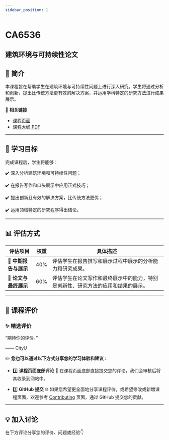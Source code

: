 ```yaml
---
sidebar_position: 1
---
```


# CA6536
## 建筑环境与可持续性论文

## **📘 简介**
本课程旨在帮助学生在建筑环境与可持续性问题上进行深入研究。学生将通过分析和创新，提出比传统方法更有效的解决方案，并运用学科特定的研究方法进行成果展示。

🔗 **相关链接**
- [课程页面](https://www.cityu.edu.hk/catalogue/pg/202425/course/CA6536.htm)
- [课程大纲 PDF](https://www.cityu.edu.hk/catalogue/pg/202425/course/CA6536.pdf)

---

## **🎯 学习目标**

完成课程后，学生将能够：

✔️ 深入分析建筑环境和可持续性问题；

✔️ 在报告写作和口头展示中应用正式技巧；

✔️ 提出创新且有效的解决方案，比传统方法更优；

✔️ 运用领域特定的研究程序得出结论。

---

## **📊 评估方式**

| **评估项目**          | **权重** | **具体描述**                                                                                       |
|----------------------|---------|---------------------------------------------------------------------------------------------------|
| **📝 中期报告与展示**   | 40%     | 评估学生在报告撰写和展示过程中展示的分析能力和研究成果。                                              |
| **📝 论文与最终展示**   | 60%     | 评估学生在论文写作和最终展示中的能力，特别是创新性、研究方法的应用和结果的展示。                   |

---

## **💬 课程评价**

### ✨ **精选评价**
<div className={commentStyles.commentBox}>
    <p className={commentStyles.commentText}>
        “期待你的评价。”
    </p>
    <p className={commentStyles.commentAuthor}>—— CityU</p>
</div>

✏️ **您也可以通过以下方式分享您的学习体验和建议：**

- 1️⃣ **课程页面底部评论**
💬 在课程页面底部直接提交您的评论，我们会审核后将其收录到网站中。

- 2️⃣ **GitHub 提交**
🌐 如果您希望更全面地分享课程评价，或希望修改或新增课程页面，欢迎参考 [Contributing](https://penjc.github.io/CityU/contributing) 页面，通过 GitHub 提交您的贡献。

---

## **💡 加入讨论**

在下方评论分享您的评价、问题或经验👇
<Utterances />